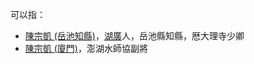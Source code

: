 '''{{PAGENAME}}'''可以指：
* [[陳宗凱_(岳池知縣)|陳宗凱 (岳池知縣)]]，[[湖廣|湖廣]]人，岳池縣知縣，厯大理寺少卿
* [[陳宗凱_(廈門)|陳宗凱 (廈門)]]，澎湖水師協副將

{{Disambiguation|Z|Cat=三字陈姓人名消歧义}}